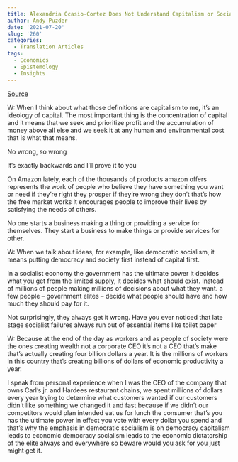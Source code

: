 ```yaml
---
title: Alexandria Ocasio-Cortez Does Not Understand Capitalism or Socialism
author: Andy Puzder
date: '2021-07-20'
slug: '260'
categories:
  - Translation Articles
tags:
  - Economics
  - Epistemology
  - Insights
---
```


[Source](https://www.youtube.com/watch?v=Aer3mvlLVZw&list=WL&index=2&t=39s)

W: When I think about what those definitions are capitalism to me, it's an ideology of capital. The most important thing is the concentration of capital and it means that we seek and prioritize profit and the accumulation of money above all else and we seek it at any human and environmental cost that is what that means. 

No wrong, so wrong

It's exactly backwards and I'll prove it to you

On Amazon lately, each of the thousands of products amazon offers represents the work of people who believe they have something you want or need if they're right they prosper if they're wrong they don't that's how the free market works it encourages people to improve their lives by satisfying the needs of others. 

No one starts a business making a thing or providing a service for themselves. They start a business to make things or provide services for other. 

W: When we talk about ideas, for example, like democratic socialism, it means putting democracy and society first instead of capital first. 

In a socialist economy the government has the ultimate power it decides what you get from the limited supply, it decides what should exist. Instead of millions of people making millions of decisions about what they want. a few people -- government elites -- decide what people should have and how much they should pay for it.

Not surprisingly, they always get it wrong. Have you ever noticed that late stage socialist failures always run out of essential items like toilet paper


W: Because at the end of the day as workers and as people of society were the ones creating wealth not a corporate CEO it's not a CEO that's make that's actually creating four billion dollars a year. It is the millions of workers in this country that's creating billions of dollars of economic productivity a year.

I speak from personal experience when I was the CEO of the company that owns
Carl's jr. and Hardees restaurant chains, we spent millions of dollars every year trying to determine what customers wanted if our customers didn't like something we changed it and fast because if we didn't our competitors would plan intended eat us for lunch the consumer that's you has the ultimate power in effect you vote with every dollar you spend and that's why the emphasis in democratic socialism is on democracy capitalism leads to economic democracy socialism leads to the economic dictatorship of the elite always and everywhere so beware would you ask for you just might get it.
